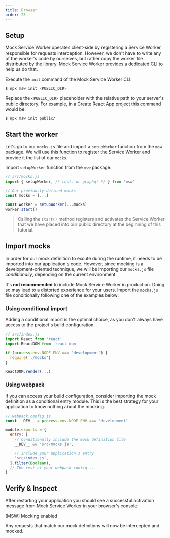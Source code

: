 ```yaml
---
title: Browser
order: 25
---
```


## Setup

Mock Service Worker operates client-side by registering a Service Worker responsible for requests interception. However, we don't have to write any of the worker's code by ourselves, but rather copy the worker file distributed by the library. Mock Service Worker provides a dedicated CLI to help us do that.

<Action>
  Execute the <code>init</code> command of the Mock Service Worker CLI:
</Action>

```bash
$ npx msw init <PUBLIC_DIR>
```

Replace the `<PUBLIC_DIR>` placeholder with the relative path to your server's public directory. For example, in a Create React App project this command would be:

```bash
$ npx msw init public/
```


<PublicDirSnippet />

## Start the worker

Let's go to our `mocks.js` file and import a `setupWorker` function from the `msw` package. We will use this function to register the Service Worker and provide it the list of our `mocks`.

<Action>
  Import <code>setupWorker</code> function from the <code>msw</code> package:
</Action>

```js showLineNumbers focusedLines=2,7-8
// src/mocks.js
import { setupWorker, /* rest, or graphql */ } from 'msw'

// Our previously defined mocks
const mocks = [...]

const worker = setupWorker(...mocks)
worker.start()
```

> Calling the `start()` method registers and activates the Service Worker that we have placed into our public directory at the beginning of this tutorial.

## Import mocks

In order for our mock definition to excute during the runtime, it needs to be imported into our application's code. However, since mocking is a development-oriented technique, we will be importing our `mocks.js` file _conditionally_, depending on the current environment.

<Hint mode="warning">
  It's <strong>not recommended</strong> to include Mock Service Worker in
  production. Doing so may lead to a distorted experience for your users.
</Hint>
<Action>
  Import the <code>mocks.js</code> file conditionally following one of the
  examples below:
</Action>

### Using conditional import

Adding a conditional import is the optimal choice, as you don't always have access to the project's build configuration.

```js showLineNumbers focusedLines=5-7
// src/index.js
import React from 'react'
import ReactDOM from 'react-dom'

if (process.env.NODE_ENV === 'development') {
  require('./mocks')
}

ReactDOM.render(...)
```

### Using webpack

If you can access your build configuration, consider importing the mock definition as a conditional entry module. This is the best strategy for your application to know nothing about the mocking.

```js showLineNumbers focusedLines=6-7
// webpack.config.js
const __DEV__ = process.env.NODE_ENV === 'development'

module.exports = {
  entry: [
    // Conditionally include the mock definition file
    __DEV__ && 'src/mocks.js',

    // Include your application's entry
    'src/index.js',
  ].filter(Boolean),
  // The rest of your webpack config...
}
```

## Verify & Inspect

After restarting your application you should see a successful activation message from Mock Service Worker in your browser's console:

<ConsoleMessage>[MSW] Mocking enabled</ConsoleMessage>

Any requests that match our mock definitions will now be intercepted and mocked.
